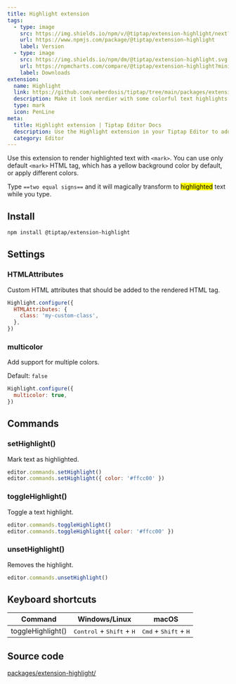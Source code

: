 ```yaml
---
title: Highlight extension
tags:
  - type: image
    src: https://img.shields.io/npm/v/@tiptap/extension-highlight/next?label=version
    url: https://www.npmjs.com/package/@tiptap/extension-highlight
    label: Version
  - type: image
    src: https://img.shields.io/npm/dm/@tiptap/extension-highlight.svg
    url: https://npmcharts.com/compare/@tiptap/extension-highlight?minimal=true
    label: Downloads
extension:
  name: Highlight
  link: https://github.com/ueberdosis/tiptap/tree/main/packages/extension-highlight
  description: Make it look nerdier with some colorful text highlights.
  type: mark
  icon: PenLine
meta:
  title: Highlight extension | Tiptap Editor Docs
  description: Use the Highlight extension in your Tiptap Editor to add colorful text highlights. Learn more in our docs!
  category: Editor
---
```



Use this extension to render highlighted text with `<mark>`. You can use only default `<mark>` HTML tag, which has a yellow background color by default, or apply different colors.

Type `==two equal signs==` and it will magically transform to <mark>highlighted</mark> text while you type.

<CodeDemo path="/Marks/Highlight" />

## Install

```bash
npm install @tiptap/extension-highlight
```

## Settings

### HTMLAttributes

Custom HTML attributes that should be added to the rendered HTML tag.

```js
Highlight.configure({
  HTMLAttributes: {
    class: 'my-custom-class',
  },
})
```

### multicolor

Add support for multiple colors.

Default: `false`

```js
Highlight.configure({
  multicolor: true,
})
```

## Commands

### setHighlight()

Mark text as highlighted.

```js
editor.commands.setHighlight()
editor.commands.setHighlight({ color: '#ffcc00' })
```

### toggleHighlight()

Toggle a text highlight.

```js
editor.commands.toggleHighlight()
editor.commands.toggleHighlight({ color: '#ffcc00' })
```

### unsetHighlight()

Removes the highlight.

```js
editor.commands.unsetHighlight()
```

## Keyboard shortcuts

| Command           | Windows/Linux                                        | macOS                                            |
| ----------------- | ---------------------------------------------------- | ------------------------------------------------ |
| toggleHighlight() | <kbd>Control</kbd> + <kbd>Shift</kbd> + <kbd>H</kbd> | <kbd>Cmd</kbd> + <kbd>Shift</kbd> + <kbd>H</kbd> |

## Source code

[packages/extension-highlight/](https://github.com/ueberdosis/tiptap/blob/main/packages/extension-highlight/)
